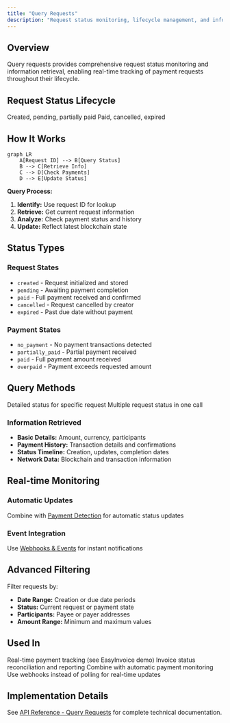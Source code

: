 ```yaml
---
title: "Query Requests"
description: "Request status monitoring, lifecycle management, and information retrieval"
---
```


## Overview

Query requests provides comprehensive request status monitoring and information retrieval, enabling real-time tracking of payment requests throughout their lifecycle.

## Request Status Lifecycle

<CardGroup cols={2}>
  <Card title="Active States" icon="play">
    Created, pending, partially paid
  </Card>
  
  <Card title="Final States" icon="check">
    Paid, cancelled, expired
  </Card>
</CardGroup>

## How It Works

```mermaid
graph LR
    A[Request ID] --> B[Query Status]
    B --> C[Retrieve Info]
    C --> D[Check Payments]
    D --> E[Update Status]
```

**Query Process:**
1. **Identify:** Use request ID for lookup
2. **Retrieve:** Get current request information
3. **Analyze:** Check payment status and history
4. **Update:** Reflect latest blockchain state

## Status Types

### Request States
- `created` - Request initialized and stored
- `pending` - Awaiting payment completion
- `paid` - Full payment received and confirmed
- `cancelled` - Request cancelled by creator
- `expired` - Past due date without payment

### Payment States
- `no_payment` - No payment transactions detected
- `partially_paid` - Partial payment received
- `paid` - Full payment amount received
- `overpaid` - Payment exceeds requested amount

## Query Methods

<CardGroup cols={2}>
  <Card title="Single Request" icon="magnifying-glass">
    Detailed status for specific request
  </Card>
  
  <Card title="Batch Queries" icon="list">
    Multiple request status in one call
  </Card>
</CardGroup>

### Information Retrieved
- **Basic Details:** Amount, currency, participants
- **Payment History:** Transaction details and confirmations
- **Status Timeline:** Creation, updates, completion dates
- **Network Data:** Blockchain and transaction information

## Real-time Monitoring

### Automatic Updates
Combine with [Payment Detection](/api-features/payment-detection) for automatic status updates

### Event Integration
Use [Webhooks & Events](/api-features/webhooks-events) for instant notifications

## Advanced Filtering

Filter requests by:
- **Date Range:** Creation or due date periods
- **Status:** Current request or payment state
- **Participants:** Payee or payer addresses
- **Amount Range:** Minimum and maximum values

## Used In

<CardGroup cols={2}>
  <Card title="Dashboard Apps" href="/use-cases/invoicing" icon="chart-line">
    Real-time payment tracking (see EasyInvoice demo)
  </Card>
  
  <Card title="Accounting Systems" icon="calculator">
    Invoice status reconciliation and reporting
  </Card>
  
  <Card title="Payment Detection" href="/api-features/payment-detection" icon="magnifying-glass">
    Combine with automatic payment monitoring
  </Card>
  
  <Card title="Webhooks" href="/api-features/webhooks-events" icon="webhook">
    Use webhooks instead of polling for real-time updates
  </Card>
</CardGroup>

## Implementation Details

See [API Reference - Query Requests](/api-reference/endpoints/get-request) for complete technical documentation.
